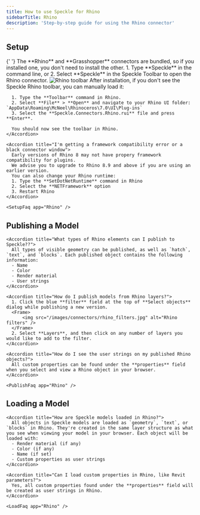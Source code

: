 ```yaml
---
title: How to use Speckle for Rhino
sidebarTitle: Rhino
description: 'Step-by-step guide for using the Rhino connector'
---
```



<Versions app="Rhino" versions="7 & 8" os="Windows" />

## Setup

<Tip>
  {' '}
  The **Rhino** and **Grasshopper** connectors are bundled, so if you installed one,
  you don't need to install the other.
</Tip>

<Steps>
  <Setup app="Rhino" />
  <Step title="Open the Rhino connector">
    1. Type **Speckle** in the command line, or 2. Select **Speckle** in the
    Speckle Toolbar to open the Rhino connector.
    <Frame>
      <img src="/images/connectors/rhino_toolbar.jpg" alt="Rhino toolbar" />
    </Frame>
    <Login app="Rhino" />
  </Step>
</Steps>

<AccordionGroup>
    <Accordion title="Where is the Speckle toolbar in Rhino?">
      After installation, if you don't see the Speckle Rhino toolbar, you can manually load it:

      1. Type the **Toolbar** command in Rhino.
      2. Select **File** > **Open** and navigate to your Rhino UI folder: `AppData\Roaming\McNeel\Rhinoceros\7.0\UI\Plug-ins`
      3. Select the **Speckle.Connectors.Rhino.rui** file and press **Enter**.

      You should now see the toolbar in Rhino.
    </Accordion>

    <Accordion title="I'm getting a framework compatibility error or a black connector window">
      Early versions of Rhino 8 may not have propery framework compatibility for plugins.
      We advise you to upgrade to Rhino 8.9 and above if you are using an earlier version.
      You can also change your Rhino runtime:
      1. Type the **SetDotNetRuntime** command in Rhino
      2. Select the **NETFramework** option
      3. Restart Rhino
    </Accordion>

    <SetupFaq app="Rhino" />

</AccordionGroup>

## Publishing a Model

<Publish app="Rhino" />

<AccordionGroup>

    <Accordion title="What types of Rhino elements can I publish to Speckle??">
      All types of visible geometry can be published, as well as `hatch`, `text`, and `blocks`. Each published object contains the following information:
      - Name
      - Color
      - Render material
      - User strings
    </Accordion>

    <Accordion title="How do I publish models from Rhino layers?">
      1. Click the blue **filter** field at the top of **Select objects** dialog while publishing a new version.
      <Frame>
          <img src="/images/connectors/rhino_filters.jpg" alt="Rhino filters" />
      </Frame>
      2. Select **Layers**, and then click on any number of layers you would like to add to the filter.
    </Accordion>

    <Accordion title="How do I see the user strings on my published Rhino objects?">
      All custom properties can be found under the **properties** field when you select and view a Rhino object in your browser.
    </Accordion>

    <PublishFaq app="Rhino" />

</AccordionGroup>

## Loading a Model

<Load app="Rhino" />

<AccordionGroup>

    <Accordion title="How are Speckle models loaded in Rhino?">
      All objects in Speckle models are loaded as `geometry`, `text`, or `blocks` in Rhino. They're created in the same layer structure as what you see when viewing your model in your browser. Each object will be loaded with:
      - Render material (if any)
      - Color (if any)
      - Name (if set)
      - Custom properties as user strings
    </Accordion>

    <Accordion title="Can I load custom properties in Rhino, like Revit parameters?">
      Yes, all custom properties found under the **properties** field will be created as user strings in Rhino.
    </Accordion>

    <LoadFaq app="Rhino" />

</AccordionGroup>
